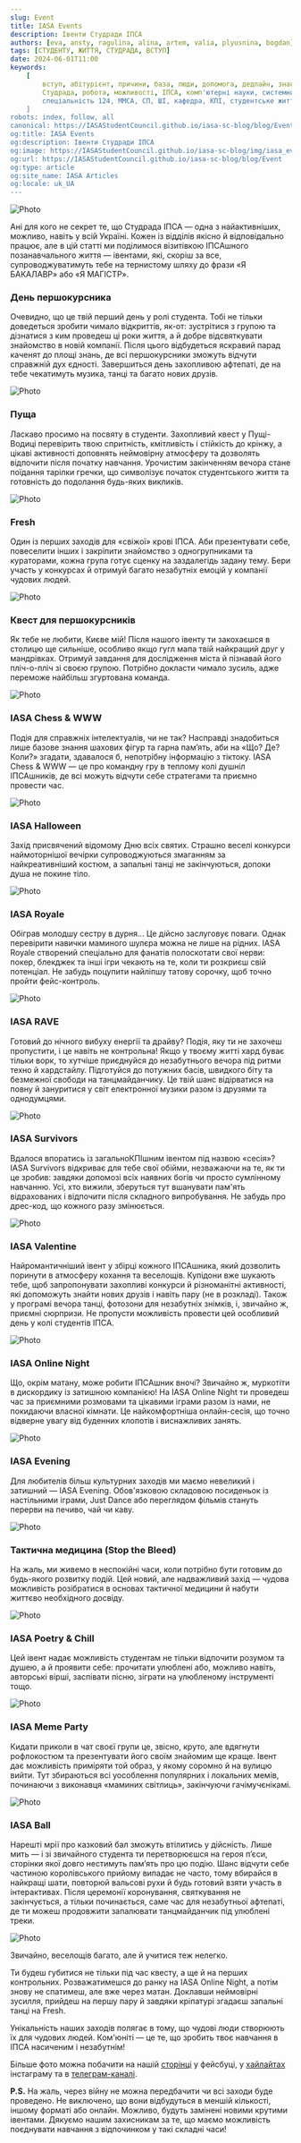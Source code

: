 ```yaml
---
slug: Event
title: IASA Events
description: Івенти Студради ІПСА
authors: [eva, ansty, ragulina, alina, artem, valia, plyusnina, bogdan]
tags: [СТУДЕНТУ, ЖИТТЯ, СТУДРАДА, ВСТУП]
date: 2024-06-01T11:00
keywords: 
    [
        вступ, абітурієнт, причини, база, люди, допомога, дедлайн, знання, 
        Студрада, робота, можливості, ІПСА, комп'ютерні науки, системний аналіз, спеціальність 122, 
        спеціальність 124, ММСА, СП, ШІ, кафедра, КПІ, студентське життя, студрада КПІ, університетське життя
    ]
robots: index, follow, all
canonical: https://IASAStudentCouncil.github.io/iasa-sc-blog/blog/Event
og:title: IASA Events
og:description: Івенти Студради ІПСА
og:image: https://IASAStudentCouncil.github.io/iasa-sc-blog/img/iasa_events_logo.png
og:url: https://IASAStudentCouncil.github.io/iasa-sc-blog/blog/Event
og:type: article
og:site_name: IASA Articles
og:locale: uk_UA
---
```


![Photo](./assets/event.png)

Ані для кого не секрет те, що Студрада ІПСА — одна з найактивніших, можливо, навіть у всій Україні. Кожен із відділів якісно й відповідально працює, але в цій статті ми поділимося візитівкою ІПСАшного позанавчального життя — івентами, які, скоріш за все, супроводжуватимуть тебе на тернистому шляху до фрази «Я БАКАЛАВР» або «Я МАГІСТР».

<!--truncate-->

### День першокурсника

Очевидно, що це твій перший день у ролі студента. Тобі не тільки доведеться зробити чимало відкриттів, як-от: зустрітися з групою та дізнатися з ким проведеш ці роки життя, а й добре відсвяткувати знайомство в новій компанії. Після цього відбудеться яскравий парад каченят до площі знань, де всі першокурсники зможуть відчути справжній дух єдності. Завершиться день захопливою афтепаті, де на тебе чекатимуть музика, танці та багато нових друзів.

![Photo](./assets/DP.png)

### Пуща

Ласкаво просимо на посвяту в студенти. Захопливий квест у Пущі-Водиці перевірить твою спритність, кмітливість і стійкість до крінжу, а цікаві активності доповнять неймовірну атмосферу та дозволять відпочити після початку навчання. Урочистим закінченням вечора стане поїдання тарілки гречки, що символізує початок студентського життя та готовність до подолання будь-яких викликів.

![Photo](./assets/pusha.png)

### Fresh

Один із перших заходів для «свіжої» крові ІПСА. Аби презентувати себе, повеселити інших і закріпити знайомство з одногрупниками та кураторами, кожна група готує сценку на заздалегідь задану тему. Бери участь у конкурсах й отримуй багато незабутніх емоцій у компанії чудових людей.

![Photo](./assets/fresh.png)

### Квест для першокурсників

Як тебе не любити, Києве мій! Після нашого івенту ти закохаєшся в столицю ще сильніше, особливо якщо гугл мапа твій найкращий друг у мандрівках. Отримуй завдання для дослідження міста й пізнавай його пліч-о-пліч зі своєю групою. Потрібно докласти чимало зусиль, адже переможе найбільш згуртована команда.

![Photo](./assets/quest.png)

### IASA Chess & WWW

Подія для справжніх інтелектуалів, чи не так? Насправді знадобиться лише базове знання шахових фігур та гарна пам’ять, аби на «Що? Де? Коли?» згадати, здавалося б, непотрібну інформацію з тіктоку. IASA Chess & WWW — це про командну гру в теплому колі душніл ІПСАшників, де всі можуть відчути себе стратегами та приємно провести час.

![Photo](./assets/chess.png)

### IASA Halloween

Захід присвячений відомому Дню всіх святих. Страшно веселі конкурси наймоторнішої вечірки супроводжуються змаганням за найкреативніший костюм, а запальні танці не закінчуються, допоки душа не покине тіло.

![Photo](./assets/hall.png)

### IASA Royale

Обіграв молодшу сестру в дурня... Це дійсно заслуговує поваги. Однак перевірити навички маминого шулєра можна не лише на рідних. IASA Royale створений спеціально для фанатів полоскотати свої нерви: покер, блекджек та інші ігри чекають на те, коли ти розкриєш свій потенціал. Не забудь поцупити найліпшу татову сорочку, щоб точно пройти фейс-контроль.

![Photo](./assets/royale.png)

### IASA RAVE

Готовий до нічного вибуху енергії та драйву? Подія, яку ти не захочеш пропустити, і це навіть не контрольна! Якщо у твоєму житті хард буває тільки ворк, то хутчіше приєднуйся до незабутнього вечора під ритми техно й хардстайлу. Підготуйся до потужних басів, швидкого біту та безмежної свободи на танцмайданчику. Це твій шанс відірватися на повну й зануритися у світ електронної музики разом із друзями та однодумцями.

![Photo](./assets/rave.png)

### IASA Survivors

Вдалося впоратись із загальноКПІшним івентом під назвою «сесія»? IASA Survivors відкриває для тебе свої обійми, незважаючи на те, як ти це зробив: завдяки допомозі всіх наявних богів чи просто сумлінному навчанню. Усі, хто вижили, зберуться тут вшанувати пам'ять відрахованих і відпочити після складного випробування. Не забудь про дрес-код, що кожного разу змінюється.

![Photo](./assets/surv.png)

### IASA Valentine

Найромантичніший івент у збірці кожного ІПСАшника, який дозволить поринути в атмосферу кохання та веселощів. Купідони вже шукають тебе, щоб запропонувати захопливі конкурси й різноманітні активності, які допоможуть знайти нових друзів і навіть пару (не в розкладі). Також у програмі вечора танці, фотозони для незабутніх знімків, і, звичайно ж, приємні сюрпризи. Не пропусти можливість провести цей особливий день у колі студентів ІПСА.

![Photo](./assets/valentine.png)

### IASA Online Night

Що, окрім матану, може робити ІПСАшник вночі? Звичайно ж, муркотіти в дискордику із затишною компанією! На IASA Online Night ти проведеш час за приємними розмовами та цікавими іграми разом із нами, не покидаючи власної кімнати. Це найкомфортніша онлайн-сесія, що точно відверне увагу від буденних клопотів і виснажливих занять.

![Photo](./assets/night.png)

### IASA Evening

Для любителів більш культурних заходів ми маємо невеликий і затишний — IASA Evening. Обов'язковою складовою посиденьок із настільними іграми, Just Dance або переглядом фільмів стануть перерви на печиво, чай чи каву.

![Photo](./assets/evening.png)

### Тактична медицина (Stop the Bleed)

На жаль, ми живемо в неспокійні часи, коли потрібно бути готовим до будь-якого розвитку подій. Цей новий, але надважливий захід — чудова можливість розібратися в основах тактичної медицини й набути життєво необхідного досвіду.

![Photo](./assets/med.png)

### IASA Poetry & Chill

Цей івент надає можливість студентам не тільки відпочити розумом та душею, а й проявити себе: прочитати улюблені або, можливо навіть, авторські вірші, заспівати пісню, зіграти на улюбленому інструменті тощо.

![Photo](./assets/poetry&chill.png)

### IASA Meme Party

Кидати приколи в чат своєї групи це, звісно, круто, але вдягнути рофлокостюм та презентувати його своїм знайомим ще краще. Івент дає можливість приміряти той образ, у якому соромно й на вулицю вийти. Тут збираються всі уособлення популярних і локальних мемів, починаючи з виконавця «маминих світлиць», закінчуючи гачімучєнікамі.

![Photo](./assets/meme.png)

### IASA Ball

Нарешті мрії про казковий бал зможуть втілитись у дійсність. Лише мить — і зі звичайного студента ти перетворюєшся на героя п’єси, сторінки якої довго нестимуть пам’ять про цю подію. Шанс відчути себе частиною королівського прийому випадає не часто, тому вбирайся в найкращі шати, повторюй вальсові рухи й будь готовий взяти участь в інтерактивах. Після церемонії коронування, святкування не закінчується, а тільки починається, саме час для незабутньої афтепаті, де ти можеш продовжити запалювати танцмайданчик під улюблені треки.

![Photo](./assets/ball2.png)

Звичайно, веселощів багато, але й учитися теж нелегко.

Ти будеш губитися не тільки під час квесту, а ще й на перших контрольних. Розважатимешся до ранку на IASA Online Night, а потім знову не спатимеш, але вже через матан. Доклавши неймовірні зусилля, прийдеш на першу пару й завдяки кріпатурі згадаєш запальні танці на Fresh.

Унікальність наших заходів полягає в тому, що чудові люди створюють їх для чудових людей. Ком'юніті — це те, що зробить твоє навчання в ІПСА насиченим і незабутнім!

Більше фото можна побачити на нашій [сторінці](https://www.facebook.com/studrada.iasa) у фейсбуці, у [хайлайтах](https://www.instagram.com/studrada_iasa?igsh=dngzeG01d2g4azg2) інстаграму та в [телеграм-каналі](https://t.me/iasa_event).

**P.S.** На жаль, через війну не можна передбачити чи всі заходи буде проведено. Не виключено, що вони відбудуться в меншій кількості, іншому форматі або онлайн. Можливо, будуть замінені новими крутими івентами. Дякуємо нашим захисникам за те, що маємо можливість поєднувати навчання з відпочинком у такі складні часи!


